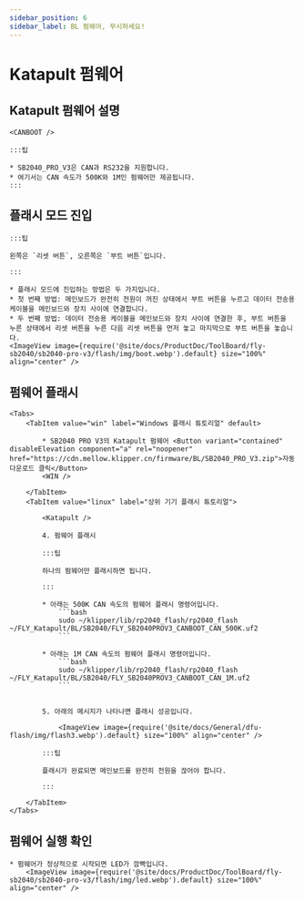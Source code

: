 ```yaml
---
sidebar_position: 6
sidebar_label: BL 펌웨어, 무시하세요!
---
```



# Katapult 펌웨어

## Katapult 펌웨어 설명

    <CANBOOT />

    :::팁

    * SB2040_PRO_V3은 CAN과 RS232을 지원합니다.
    * 여기서는 CAN 속도가 500K와 1M인 펌웨어만 제공됩니다.
    :::

## 플래시 모드 진입

    :::팁

    왼쪽은 `리셋 버튼`, 오른쪽은 `부트 버튼`입니다.

    :::

    * 플래시 모드에 진입하는 방법은 두 가지입니다.
    * 첫 번째 방법: 메인보드가 완전히 전원이 꺼진 상태에서 부트 버튼을 누르고 데이터 전송용 케이블을 메인보드와 장치 사이에 연결합니다.
    * 두 번째 방법: 데이터 전송용 케이블을 메인보드와 장치 사이에 연결한 후, 부트 버튼을 누른 상태에서 리셋 버튼을 누른 다음 리셋 버튼을 먼저 놓고 마지막으로 부트 버튼을 놓습니다.
    <ImageView image={require('@site/docs/ProductDoc/ToolBoard/fly-sb2040/sb2040-pro-v3/flash/img/boot.webp').default} size="100%" align="center" />

## 펌웨어 플래시

    <Tabs>
        <TabItem value="win" label="Windows 플래시 튜토리얼" default>

            * SB2040 PRO V3의 Katapult 펌웨어 <Button variant="contained" disableElevation component="a" rel="noopener" href="https://cdn.mellow.klipper.cn/firmware/BL/SB2040_PRO_V3.zip">자동 다운로드 클릭</Button>
            <WIN />
            
        </TabItem>
        <TabItem value="linux" label="상위 기기 플래시 튜토리얼">
            
            <Katapult />

            4. 펌웨어 플래시

            :::팁

            하나의 펌웨어만 플래시하면 됩니다.

            :::

            * 아래는 500K CAN 속도의 펌웨어 플래시 명령어입니다.
                ```bash
                sudo ~/klipper/lib/rp2040_flash/rp2040_flash ~/FLY_Katapult/BL/SB2040/FLY_SB2040PROV3_CANBOOT_CAN_500K.uf2
                ```
                       
            * 아래는 1M CAN 속도의 펌웨어 플래시 명령어입니다.
                ```bash
                sudo ~/klipper/lib/rp2040_flash/rp2040_flash ~/FLY_Katapult/BL/SB2040/FLY_SB2040PROV3_CANBOOT_CAN_1M.uf2
                ```


            5. 아래의 메시지가 나타나면 플래시 성공입니다.

                <ImageView image={require('@site/docs/General/dfu-flash/img/flash3.webp').default} size="100%" align="center" />

            :::팁

            플래시가 완료되면 메인보드를 완전히 전원을 끊어야 합니다.

            :::

        </TabItem>
    </Tabs>

## 펌웨어 실행 확인

    * 펌웨어가 정상적으로 시작되면 LED가 깜빡입니다.
        <ImageView image={require('@site/docs/ProductDoc/ToolBoard/fly-sb2040/sb2040-pro-v3/flash/img/led.webp').default} size="100%" align="center" />

